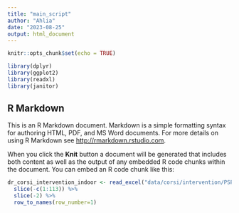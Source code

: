 ```yaml
---
title: "main_script"
author: "Ahlia"
date: "2023-08-25"
output: html_document
---
```


```r
knitr::opts_chunk$set(echo = TRUE)

library(dplyr)
library(ggplot2)
library(readxl)
library(janitor)
```

## R Markdown

This is an R Markdown document. Markdown is a simple formatting syntax for authoring HTML, PDF, and MS Word documents. For more details on using R Markdown see <http://rmarkdown.rstudio.com>.

When you click the **Knit** button a document will be generated that includes both content as well as the output of any embedded R code chunks within the document. You can embed an R code chunk like this:

```r
dr_corsi_intervention_indoor <- read_excel("data/corsi/intervention/PSP00223_LOG_2023-05-17T21_02_32UTC_Dr_corsi________----------.xls") %>%
  slice(-c(1:113)) %>%
  slice(-2) %>%
  row_to_names(row_number=1)




```

